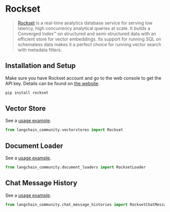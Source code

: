 # Rockset

> [Rockset](https://rockset.com/product/) is a real-time analytics database service for serving low latency, high concurrency analytical queries at scale. It builds a Converged Index™ on structured and semi-structured data with an efficient store for vector embeddings. Its support for running SQL on schemaless data makes it a perfect choice for running vector search with metadata filters.

## Installation and Setup

Make sure you have Rockset account and go to the web console to get the API key. Details can be found on [the website](https://rockset.com/docs/rest-api/).

```bash
pip install rockset
```

## Vector Store

See a [usage example](/docs/integrations/vectorstores/rockset).

```python
from langchain_community.vectorstores import Rockset
```

## Document Loader

See a [usage example](/docs/integrations/document_loaders/rockset).

```python
from langchain_community.document_loaders import RocksetLoader
```

## Chat Message History

See a [usage example](/docs/integrations/memory/rockset_chat_message_history).

```python
from langchain_community.chat_message_histories import RocksetChatMessageHistory
```
